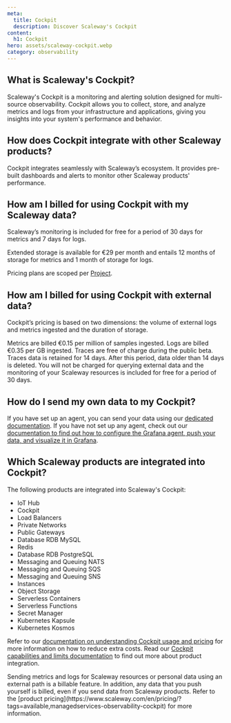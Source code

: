```yaml
---
meta:
  title: Cockpit
  description: Discover Scaleway's Cockpit
content:
  h1: Cockpit
hero: assets/scaleway-cockpit.webp
category: observability
---
```


## What is Scaleway's Cockpit?

Scaleway's Cockpit is a monitoring and alerting solution designed for multi-source observability. Cockpit allows you to collect, store, and analyze metrics and logs from your infrastructure and applications, giving you insights into your system's performance and behavior.

## How does Cockpit integrate with other Scaleway products?

Cockpit integrates seamlessly with Scaleway’s ecosystem. It provides pre-built dashboards and alerts to monitor other Scaleway products' performance.

## How am I billed for using Cockpit with my Scaleway data?

Scaleway’s monitoring is included for free for a period of 30 days for metrics and 7 days for logs.

Extended storage is available for €29 per month and entails 12 months of storage for metrics and 1 month of storage for logs.

Pricing plans are scoped per [Project](/identity-and-access-management/organizations-and-projects/concepts/#project).

## How am I billed for using Cockpit with external data?

Cockpit’s pricing is based on two dimensions: the volume of external logs and metrics ingested and the duration of storage.

Metrics are billed €0.15 per million of samples ingested.
Logs are billed €0.35 per GB ingested.
Traces are free of charge during the public beta. Traces data is retained for 14 days. After this period, data older than 14 days is deleted.
You will not be charged for querying external data and the monitoring of your Scaleway resources is included for free for a period of 30 days.

## How do I send my own data to my Cockpit?

If you have set up an agent, you can send your data using our [dedicated documentation](/observability/cockpit/how-to/send-metrics-logs-to-cockpit/).
If you have not set up any agent, check out our [documentation to find out how to configure the Grafana agent, push your data, and visualize it in Grafana](/observability/cockpit/api-cli/configuring-grafana-agent/).

## Which Scaleway products are integrated into Cockpit?

The following products are integrated into Scaleway's Cockpit:

 - IoT Hub
 - Cockpit
 - Load Balancers
 - Private Networks
 - Public Gateways
 - Database RDB MySQL
 - Redis
 - Database RDB PostgreSQL
 - Messaging and Queuing NATS
 - Messaging and Queuing SQS
 - Messaging and Queuing SNS
 - Instances
 - Object Storage
 - Serverless Containers
 - Serverless Functions
 - Secret Manager
 - Kubernetes Kapsule
 - Kubernetes Kosmos

Refer to our [documentation on understanding Cockpit usage and pricing](/observability/cockpit/reference-content/understanding-cockpit-usage/) for more information on how to reduce extra costs.
Read our [Cockpit capabilities and limits documentation](/observability/cockpit/reference-content/cockpit-limitations/#product-integration-into-cockpit) to find out more about product integration.

<Message type="important">
 Sending metrics and logs for Scaleway resources or personal data using an external path is a billable feature. In addition, any data that you push yourself is billed, even if you send data from Scaleway products. Refer to the [product pricing](https://www.scaleway.com/en/pricing/?tags=available,managedservices-observability-cockpit) for more information.
</Message>
